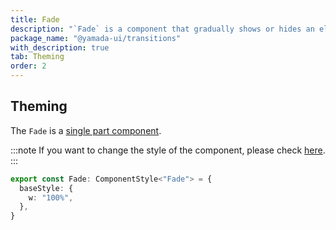 ```yaml
---
title: Fade
description: "`Fade` is a component that gradually shows or hides an element."
package_name: "@yamada-ui/transitions"
with_description: true
tab: Theming
order: 2
---
```


## Theming

The `Fade` is a [single part component](/styled-system/theming/component-styles#single-part-components).

:::note
If you want to change the style of the component, please check [here](/styled-system/theming/customize-theme#changing-the-style-of-components).
:::

```ts
export const Fade: ComponentStyle<"Fade"> = {
  baseStyle: {
    w: "100%",
  },
}
```
